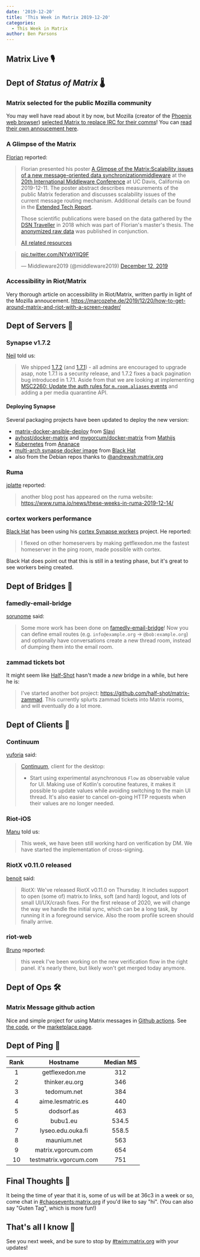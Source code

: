```yaml
---
date: '2019-12-20'
title: 'This Week in Matrix 2019-12-20'
categories:
  - This Week in Matrix
author: Ben Parsons
---
```


## Matrix Live 🎙

## Dept of *Status of Matrix* 🌡

### Matrix selected for the public Mozilla community

You may well have read about it by now, but Mozilla (creator of the [Phoenix web browser](https://website-archive.mozilla.org/www.mozilla.org/firefox_releasenotes/en-us/firefox/releases/0.1)) [selected Matrix to replace IRC for their comms](https://matrix.org/blog/2019/12/19/welcoming-mozilla-to-matrix/)! You can [read their own annoucement here](https://discourse.mozilla.org/t/synchronous-messaging-at-mozilla-the-decision/50620).

### A Glimpse of the Matrix

[Florian](https://matrix.to/#/@florian:dsn.tm.kit.edu) reported:

> Florian presented his poster [A Glimpse of the Matrix:Scalability issues of a new message-oriented data synchronizationmiddleware](https://dl.acm.org/citation.cfm?id=3368106) at the [20th International Middleware Conference](http://2019.middleware-conference.org/) at UC Davis, California
> on 2019-12-11.
> The poster abstract describes measurements of the public Matrix federation and discusses scalability issues of the
> current message routing mechanism. Additional details can be found in the [Extended Tech Report](https://arxiv.org/abs/1910.06295).
>
> Those scientific publications were based on the data gathered by the [DSN Traveller](https://dsn.tm.kit.edu/matrix/traveller/explained.html) in 2018
> which was part of Florian's master's thesis.
> The [anonymized raw data](https://dsn.tm.kit.edu/matrix/traveller/data.html) was published in conjunction.
>
> [All related resources](https://dsn.tm.kit.edu/matrix/traveller/)

<blockquote class="twitter-tweet"><p lang="und" dir="ltr"><a href="https://t.co/NYxbYllQ9F">pic.twitter.com/NYxbYllQ9F</a></p>&mdash; Middleware2019 (@middleware2019) <a href="https://twitter.com/middleware2019/status/1205249815824588800?ref_src=twsrc%5Etfw">December 12, 2019</a></blockquote> <script async src="https://platform.twitter.com/widgets.js" charset="utf-8"></script>

### Accessibility in Riot/Matrix

Very thorough article on accessibility in Riot/Matrix, written partly in light of the Mozilla annoucement. <https://marcozehe.de/2019/12/20/how-to-get-around-matrix-and-riot-with-a-screen-reader/>

## Dept of Servers 🏢

### Synapse v1.7.2

[Neil](https://matrix.to/#/@neilj:matrix.org) told us:

> We shipped [1.7.2](https://github.com/matrix-org/synapse/releases/tag/v1.7.2) (and [1.7.1](https://github.com/matrix-org/synapse/releases/tag/v1.7.1)) - all admins are encouraged to upgrade asap, note 1.7.1 is a security release, and 1.7.2 fixes a back pagination bug introduced in 1.7.1.
> Aside from that we are looking at implementing [MSC2260: Update the auth rules for `m.room.aliases` events](https://github.com/matrix-org/synapse/issues/6466) and adding a per media quarantine API.

#### Deploying Synapse

Several packaging projects have been updated to deploy the new version:

* [matrix-docker-ansible-deploy](https://github.com/spantaleev/matrix-docker-ansible-deploy/) from [Slavi](https://matrix.to/#/@slavi:devture.com)
* [avhost/docker-matrix](https://hub.docker.com/r/avhost/docker-matrix) and [mvgorcum/docker-matrix](https://hub.docker.com/r/mvgorcum/docker-matrix) from [Mathijs](https://matrix.to/#/@mathijs:matrix.vgorcum.com)
* [Kubernetes](https://github.com/ananace/matrix-synapse) from [Ananace](https://matrix.to/#/@ace:kittenface.studio)
* [multi-arch synapse docker image](https://hub.docker.com/r/black0/synapse) from [Black Hat](https://matrix.to/#/@bhat:encom.eu.org)
* also from the Debian repos thanks to [@andrewsh:matrix.org](https://matrix.to/#/@andrewsh:matrix.org)

### Ruma

[jplatte](https://matrix.to/#/@jplatte:matrix.org) reported:

> another blog post has appeared on the ruma website: <https://www.ruma.io/news/these-weeks-in-ruma-2019-12-14/>

### cortex workers performance

[Black Hat](https://matrix.to/#/@bhat:encom.eu.org) has been using his [cortex Synapse workers](https://gitlab.com/matrix-cortex/cortex) project. He reported:

> I flexed on other homeservers by making getflexedon.me the fastest homeserver in the ping room, made possible with cortex.

Black Hat does point out that this is still in a testing phase, but it's great to see workers being created.

## Dept of Bridges 🌉

### famedly-email-bridge

[sorunome](https://matrix.to/#/@sorunome:sorunome.de) said:

> Some more work has been done on [famedly-email-bridge](https://gitlab.com/famedly/bridges/famedly-email-bridge)! Now you can define email routes (e.g. `info@example.org` -> `@bob:example.org`) and optionally have conversations create a new thread room, instead of dumping them into the email room.

### zammad tickets bot

It might seem like [Half-Shot](https://matrix.to/#/@Half-Shot:half-shot.uk) hasn't made a *new* bridge in a while, but here he is:

> I've started another bot project: <https://github.com/half-shot/matrix-zammad>. This currently splurts zammad tickets into Matrix rooms, and will eventually do a lot more.

## Dept of Clients 📱

### Continuum

[yuforia](https://matrix.to/#/@uforia:matrix.org) said:

> [Continuum](https://github.com/koma-im/continuum-desktop), client for the desktop:
>
> * Start using experimental asynchronous `Flow` as observable value for UI. Making use of Kotlin's coroutine features, it makes it possible to update values while avoiding switching to the main UI thread. It's also easier to cancel on-going HTTP requests when their values are no longer needed.

### Riot-iOS

[Manu](https://matrix.to/#/@Manu:matrix.org) told us:

> This week, we have been still working hard on verification by DM. We have started the implementation of cross-signing.

### RiotX v0.11.0 released

[benoit](https://matrix.to/#/@benoit.marty:matrix.org) said:

> RiotX: We've released RiotX v0.11.0 on Thursday. It includes support to open (some of) matrix.to links, soft (and hard) logout, and lots of small UI/UX/crash fixes. For the first release of 2020, we will change the way we handle the initial sync, which can be a long task, by running it in a foreground service. Also the room profile screen should finally arrive.

### riot-web

[Bruno](https://matrix.to/#/@bwindels:matrix.org) reported:

> this week I've been working on the new verification flow in the right panel. it's nearly there, but likely won't get merged today anymore.

## Dept of Ops 🛠

### Matrix Message github action

Nice and simple project for using Matrix messages in [Github actions](https://github.com/features/actions). See [the code](https://github.com/s3krit/Matrix-Message), or the [marketplace page](https://github.com/marketplace/actions/matrix-message).

## Dept of Ping 🏓

|Rank|Hostname|Median MS|
|:---:|:---:|:---:|
|1|getflexedon.me|312|
|2|thinker.eu.org|346|
|3|tedomum.net|384|
|4|aime.lesmatric.es|440|
|5|dodsorf.as|463|
|6|bubu1.eu|534.5|
|7|lyseo.edu.ouka.fi|558.5|
|8|maunium.net|563|
|9|matrix.vgorcum.com|654|
|10|testmatrix.vgorcum.com|751|

## Final Thoughts 💭

It being the time of year that it is, some of us will be at 36c3 in a week or so, come chat in [#chaosevents:matrix.org](https://matrix.to/#/#chaosevents:matrix.org) if you'd like to say "hi". (You can also say "Guten Tag", which is more fun!)

## That's all I know 🏁

See you next week, and be sure to stop by [#twim:matrix.org] with your updates!

[#TWIM:matrix.org]: <https://matrix.to/#/#TWIM:matrix.org>

